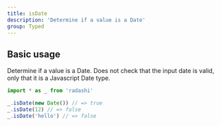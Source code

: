 ```yaml
---
title: isDate
description: 'Determine if a value is a Date'
group: Typed
---
```


## Basic usage

Determine if a value is a Date. Does not check that the input date is valid, only that it is a Javascript Date type.

```ts
import * as _ from 'radashi'

_.isDate(new Date()) // => true
_.isDate(12) // => false
_.isDate('hello') // => false
```
